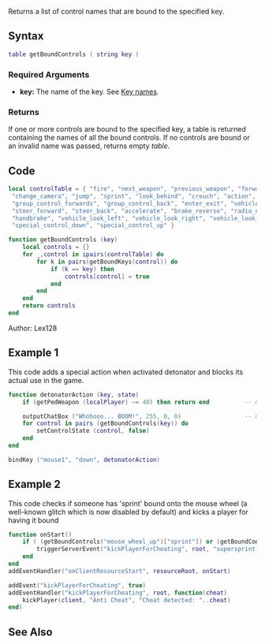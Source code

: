 {{Useful Function}}
<lowercasetitle></lowercasetitle>

Returns a list of control names that are bound to the specified key.

==Syntax== 
<syntaxhighlight lang="lua">
table getBoundControls ( string key )
</syntaxhighlight>

===Required Arguments===
*'''key:''' The name of the key. See [[/Key names.md|Key names]].

===Returns===
If one or more controls are bound to the specified key, a table is returned containing the names of all the bound controls. If no controls are bound or an invalid name was passed, returns empty ''table''.

==Code==
<section name="Clientside script" class="client" show="true">
<syntaxhighlight lang="lua">
local controlTable = { "fire", "next_weapon", "previous_weapon", "forwards", "backwards", "left", "right", "zoom_in", "zoom_out",
 "change_camera", "jump", "sprint", "look_behind", "crouch", "action", "walk", "aim_weapon", "conversation_yes", "conversation_no",
 "group_control_forwards", "group_control_back", "enter_exit", "vehicle_fire", "vehicle_secondary_fire", "vehicle_left", "vehicle_right",
 "steer_forward", "steer_back", "accelerate", "brake_reverse", "radio_next", "radio_previous", "radio_user_track_skip", "horn", "sub_mission",
 "handbrake", "vehicle_look_left", "vehicle_look_right", "vehicle_look_behind", "vehicle_mouse_look", "special_control_left", "special_control_right",
 "special_control_down", "special_control_up" }

function getBoundControls (key)
    local controls = {}
    for _,control in ipairs(controlTable) do
        for k in pairs(getBoundKeys(control)) do
            if (k == key) then
                controls[control] = true
            end
        end
    end
    return controls
end
</syntaxhighlight>
Author: Lex128
</section>

==Example 1==
This code adds a special action when activated detonator and blocks its actual use in the game.
<syntaxhighlight lang="lua">
function detonatorAction (key, state)
    if (getPedWeapon (localPlayer) ~= 40) then return end          -- make sure that the detonator is in the hands of

    outputChatBox ("Whohooo... BOOM!", 255, 0, 0)                  -- make necessary actions
    for control in pairs (getBoundControls(key)) do
        setControlState (control, false)
    end
end

bindKey ("mouse1", "down", detonatorAction)
</syntaxhighlight>
==Example 2==
This code checks if someone has 'sprint' bound onto the mouse wheel (a well-known glitch which is now disabled by default) and kicks a player for having it bound
<section name="Clientside" class="client" show="true">
<syntaxhighlight lang="lua">
function onStart()
    if ( (getBoundControls("mouse_wheel_up")["sprint"]) or (getBoundControls("mouse_wheel_down")["sprint"]) ) then
        triggerServerEvent("kickPlayerForCheating", root, "supersprint binds")
    end
end
addEventHandler("onClientResourceStart", resourceRoot, onStart)
</syntaxhighlight>
</section>
<section name="Serverside" class="server" show="true">
<syntaxhighlight lang="lua">
addEvent("kickPlayerForCheating", true)
addEventHandler("kickPlayerForCheating", root, function(cheat)
    kickPlayer(client, "Anti Cheat", "Cheat detected: "..cheat)
end)
</syntaxhighlight>
</section>

==See Also==
{{Useful_Functions}}